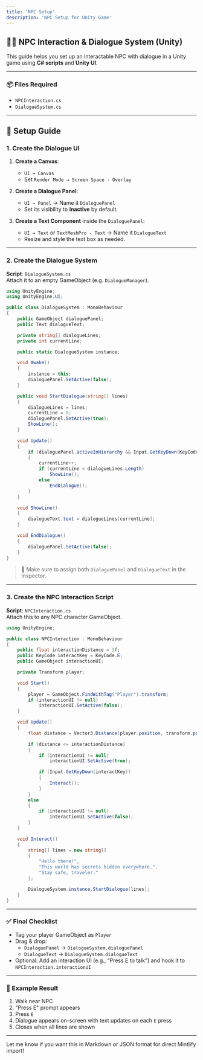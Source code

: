 ```yaml
---
title: 'NPC Setup'
description: 'NPC Setup for Unity Game'
---
```


## 🧙‍♂️ NPC Interaction & Dialogue System (Unity)

This guide helps you set up an interactable NPC with dialogue in a Unity game using **C# scripts** and **Unity UI**.

---

### 📦 Files Required

- `NPCInteraction.cs`
- `DialogueSystem.cs`

---

## 🧰 Setup Guide

### 1. Create the Dialogue UI

1. **Create a Canvas**:  
   - `UI → Canvas`
   - Set `Render Mode → Screen Space - Overlay`

2. **Create a Dialogue Panel**:  
   - `UI → Panel` → Name it `DialoguePanel`  
   - Set its visibility to **inactive** by default.

3. **Create a Text Component** inside the `DialoguePanel`:
   - `UI → Text` or `TextMeshPro - Text` → Name it `DialogueText`
   - Resize and style the text box as needed.

---

### 2. Create the Dialogue System

**Script**: `DialogueSystem.cs`  
Attach it to an empty GameObject (e.g. `DialogueManager`).

```csharp
using UnityEngine;
using UnityEngine.UI;

public class DialogueSystem : MonoBehaviour
{
    public GameObject dialoguePanel;
    public Text dialogueText;

    private string[] dialogueLines;
    private int currentLine;

    public static DialogueSystem instance;

    void Awake()
    {
        instance = this;
        dialoguePanel.SetActive(false);
    }

    public void StartDialogue(string[] lines)
    {
        dialogueLines = lines;
        currentLine = 0;
        dialoguePanel.SetActive(true);
        ShowLine();
    }

    void Update()
    {
        if (dialoguePanel.activeInHierarchy && Input.GetKeyDown(KeyCode.E))
        {
            currentLine++;
            if (currentLine < dialogueLines.Length)
                ShowLine();
            else
                EndDialogue();
        }
    }

    void ShowLine()
    {
        dialogueText.text = dialogueLines[currentLine];
    }

    void EndDialogue()
    {
        dialoguePanel.SetActive(false);
    }
}
```

> 📝 Make sure to assign both `DialoguePanel` and `DialogueText` in the Inspector.

---

### 3. Create the NPC Interaction Script

**Script**: `NPCInteraction.cs`  
Attach this to any NPC character GameObject.

```csharp
using UnityEngine;

public class NPCInteraction : MonoBehaviour
{
    public float interactionDistance = 3f;
    public KeyCode interactKey = KeyCode.E;
    public GameObject interactionUI;

    private Transform player;

    void Start()
    {
        player = GameObject.FindWithTag("Player").transform;
        if (interactionUI != null)
            interactionUI.SetActive(false);
    }

    void Update()
    {
        float distance = Vector3.Distance(player.position, transform.position);

        if (distance <= interactionDistance)
        {
            if (interactionUI != null)
                interactionUI.SetActive(true);

            if (Input.GetKeyDown(interactKey))
            {
                Interact();
            }
        }
        else
        {
            if (interactionUI != null)
                interactionUI.SetActive(false);
        }
    }

    void Interact()
    {
        string[] lines = new string[]
        {
            "Hello there!",
            "This world has secrets hidden everywhere.",
            "Stay safe, traveler."
        };

        DialogueSystem.instance.StartDialogue(lines);
    }
}
```

---

### ✅ Final Checklist

- Tag your player GameObject as `Player`
- Drag & drop:
  - `DialoguePanel` → `DialogueSystem.dialoguePanel`
  - `DialogueText` → `DialogueSystem.dialogueText`
- Optional: Add an interaction UI (e.g., “Press E to talk”) and hook it to `NPCInteraction.interactionUI`

---

### 🧪 Example Result

1. Walk near NPC
2. "Press E" prompt appears
3. Press `E`
4. Dialogue appears on-screen with text updates on each `E` press
5. Closes when all lines are shown

---

Let me know if you want this in Markdown or JSON format for direct Mintlify import!